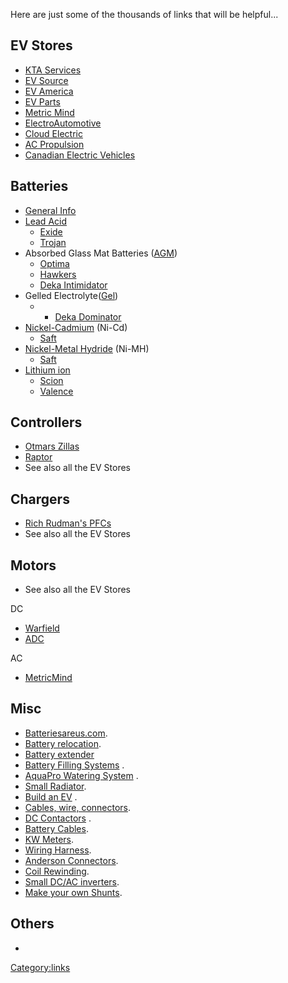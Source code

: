 Here are just some of the thousands of links that will be helpful...

== EV Stores ==
*[http://www.kta-ev.com KTA Services]
*[http://www.evsource.com EV Source]
*[http://www.ev-america.com EV America]
*[http://www.evparts.com/ EV Parts]
*[http://www.metricmind.com/index1.htm Metric Mind]
*[http://electroauto.com/ ElectroAutomotive]
*[http://www.cloudelectric.com/ Cloud Electric]
*[http://acpropulsion.com/ AC Propulsion]
*[http://www.canev.com/ Canadian Electric Vehicles]

== Batteries ==
*[http://www.thermoanalytics.com/support/publications/batterytypesdoc.html General Info]
*[[Lead Acid]]
**[http://www.exideworld.com/ Exide] 
**[http://www.trojanbattery.com Trojan] 
*Absorbed Glass Mat Batteries ([[AGM]])
**[http://www.remybattery.com/ Optima]     
**[http://www.enersysreservepower.com/ Hawkers]
**[http://www.eastpenn-deka.com/ Deka Intimidator]
*Gelled Electrolyte([[Gel]])
***[http://www.eastpenn-deka.com/ Deka Dominator] 
*[[Nickel-Cadmium]] (Ni-Cd)
**[http://www.saftbatteries.com/ Saft]
*[[Nickel-Metal Hydride]] (Ni-MH) 
**[http://www.saftbatteries.com/ Saft]  
*[[Lithium ion]]  
**[http://www.sionpower.com/ Scion]   
**[http://www.valence.com/ Valence]

== Controllers ==
*[http://www.cafeelectric.com/ Otmars Zillas] 
*[http://www.dcpowersystems.com/ Raptor]   
*See also all the EV Stores     
          
== Chargers ==
*[http://www.manzanitamicro.com/ Rich Rudman's PFCs]  
*See also all the EV Stores     
          

== Motors ==
*See also all the EV Stores
DC  
*[http://www.warfieldelectric.com Warfield]
*[http://www.adcmotors.com ADC]   
AC  
*[http://www.metricmind.com/index1.htm MetricMind]

== Misc ==
*[http://www.batteriesareus.com Batteriesareus.com].
*[http://www.timskelton.com/lightning/race_prep/weight/battery_relocate.htm Battery relocation].
*[http://www.sfxperformance.com/parts/AUM9202.htm Battery extender]
*[http://www.batteryfillingsystems.com/ Battery Filling Systems] .
*[http://www.aquapro.net/index.html AquaPro Watering System]  .
*[http://www.aquastealth.com/ Small Radiator].  
*[http://www.evadc.org/build_an_ev.html Build an EV] .
*[http://www.quickcable.com/ Cables, wire, connectors].    
*[http://www.curtisinst.com/ DC Contactors] .  
*[http://www.eastpenn-deka.com Battery Cables].    
*[http://www.hialeahmeter.com/ KW Meters].   
*[http://kwikwire.com/ Wiring Harness].  
*[http://www.powerwerx.com/ Anderson Connectors].  
*[http://www.qsl.net/ki7cx/Coilrewind.htm Coil Rewinding].   
*[http://www.zbattery.com/zbattery/aed75.html Small DC/AC inverters].   
*[http://www.uoguelph.ca/~antoon/gadgets/shunts/shunts.html Make your own Shunts].
== Others ==
* {{wikipedia|Radio-controlled car}}
[[Category:links]]